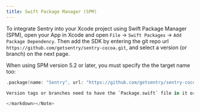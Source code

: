 ```yaml
---
title: Swift Package Manager (SPM)
---
```


To integrate Sentry into your Xcode project using Swift Package Manager (SPM), open your App in Xcode and open `File` -> `Swift Packages` -> `Add Package Dependency`. Then add the SDK by entering the git repo url `https://github.com/getsentry/sentry-cocoa.git`, and select a version (or branch) on the next page.

When using SPM version 5.2 or later, you must specify the the target name too:

```swift
.package(name: "Sentry", url: "https://github.com/getsentry/sentry-cocoa", from: "version"),

Version tags or branches need to have the `Package.swift` file in it or Xcode won't be able to install the package.

</markdown></Note>
